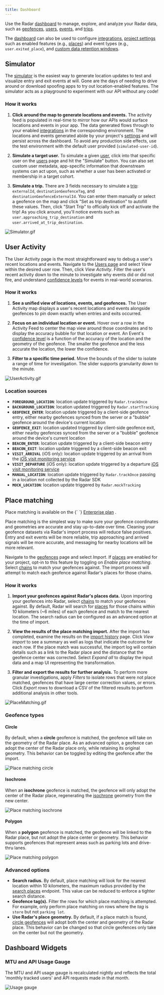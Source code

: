```yaml
---
title: Dashboard
---
```



Use the Radar [dashboard](https://radar.com/dashboard) to manage, explore, and analyze your Radar data, such as [geofences](/geofences), [users](https://radar.com/dashboard/users), [events](https://radar.com/dashboard/events), and [trips](/trip-tracking).

The [dashboard](https://radar.com/dashboard) can also be used to configure [integrations](https://radar.com/dashboard/integrations), [project settings](https://radar.com/dashboard/settings) such as enabled features (e.g., [places](/places)) and event types (e.g., `user.exited_place`), and [custom data retention windows](https://radar.com/dashboard/privacy).

## Simulator

The [simulator](https://radar.com/dashboard/simulate) is the easiest way to generate location updates to test and visualize entry and exit events at will. Gone are the days of needing to drive around or download spoofing apps to try out location-enabled features. The simulator acts as a playground to experiment with our API without any code!

### How it works

1. **Click around the map to generate locations and events.** The activity feed is populated in real-time to mirror how our APIs would surface locations and events in your app. The data generated flows through to your enabled [integrations](https://radar.com/dashboard/integrations) in the corresponding environment. The locations and events generated abide by your project's [settings](https://radar.com/dashboard/settings) and will persist across the dashboard. To avoid any production side effects, use the test environment with the default user provided (`simulated-user-id`).

2. **Simulate a target user.** To simulate a given [user](/api#users), click into that specific user on the [users](https://radar.com/dashboard/users) page and hit the "Simulate" button. You can also set custom user metadata, app-specific information that downstream systems can act upon, such as whether a user has been activated or membership in a target cohort.

3. **Simulate a trip.** There are 3 fields necessary to simulate a [trip](/trip-tracking): `externalId`, `destinationGeofenceTag`, and `destinationGeofenceExternalId`. You can enter them manually or select a geofence on the map and click "Set as trip destination" to autofill these values. Then, click "Start Trip" to officially kick off and activate the trip! As you click around, you'll notice events such as `user.approaching_trip_destination` and `user.arrived_at_trip_destination`.

![Simulator.gif](/gif/mock_tracking.gif)

## User Activity

The User Activity page is the most straightforward way to debug a user's recent locations and events. Navigate to the [Users page](https://radar.com/dashboard/users) and select *View* within the desired user row. Then, click *View Activity*. Filter the user's recent activity down to the minute to investigate why events did or did not fire, and understand [confidence levels](/geofences#confidence-and-accuracy) for events in real-world scenarios.

### How it works

1. **See a unified view of locations, events, and geofences.** The User Activity map displays a user's recent locations and events alongside geofences to pin down exactly when entries and exits occurred.

2. **Focus on an individual location or event.** Hover over a row in the Activity Feed to center the map view around those coordinates and to display the accuracy bubble for that location or event. An Event's [confidence level](/geofences#confidence-and-accuracy) is a function of the accuracy of the location and the geometry of the geofence. The smaller the geofence and the less accurate the location, the lower the confidence.

3. **Filter to a specific time period.** Move the bounds of the slider to isolate a range of time for investigation. The slider supports granularity down to the minute.

![UserActivity.gif](/gif/user_activity.gif)

### Location sources
- **`FOREGROUND_LOCATION`**: location update triggered by `Radar.trackOnce`
- **`BACKGROUND_LOCATION`**: location updated triggered by `Radar.startTracking`
- **`GEOFENCE_ENTER`**: location update triggered by a client-side geofence entry, either nearby geofences synced from the server or a "bubble" geofence around the device's current location
- **`GEOFENCE_EXIT`**: location updated triggered by client-side geofence exit, either nearby geofences synced from the server or a "bubble" geofence around the device's current location
- **`BEACON_ENTER`**: location update triggered by a client-side beacon entry
- **`BEACON_EXIT`**: location update triggered by a client-side beacon exit
- **`VISIT_ARRIVAL`** (iOS only): location update triggered by an arrival from the [iOS visit monitoring service](https://developer.apple.com/documentation/corelocation/getting_the_user_s_location/using_the_visits_location_service)
- **`VISIT_DEPARTURE`** (iOS only): location update triggered by a departure [iOS visit monitoring service](https://developer.apple.com/documentation/corelocation/getting_the_user_s_location/using_the_visits_location_service)
- **`MANUAL_LOCATION`**: location update triggered by `Radar.trackOnce` passing in a location not collected by the Radar SDK
- **`MOCK_LOCATION`**: location update triggered by `Radar.mockTracking`

## Place matching

<Alert alertType="info">
  Place matching is available on the {` `}
  <a href="https://radar.com/pricing" target="_blank">Enterprise plan</a>
  .
</Alert>

Place matching is the simplest way to make sure your geofence coordinates and geometries are accurate and stay up-to-date over time. Cleaning your geofence datasets via Radar's import process will reduce false positives. Entry and exit events will be more reliable, trip approaching and arrived signals will be more accurate, and messaging for nearby locations will be more relevant.

Navigate to the [geofences](https://radar.com/dashboard/geofences) page and select *Import*. If [places](/places) are enabled for your project, opt-in to this feature by toggling on *Enable place matching*. Select [chains](/places/chains) to match your geofences against. The import process will attempt to match each geofence against Radar's places for those chains.

### How it works

1. **Import your geofences against Radar's places data.** Upon importing your geofences into Radar, select [chains](/places/chains) to match your geofences against. By default, Radar will search for [places](/places) for those chains within 10 kilometers (~6 miles) of each geofence and match to the nearest location. The search radius can be configured as an advanced option at the time of import.

2. **View the results of the place matching import.** After the import has completed, examine the results on the [import history](https://radar.com/dashboard/geofences/imports) page. Click *View import* to see a summary as well as logs that indicate the outcome for each row. If the place match was successful, the import log will contain details such as a link to the Radar place and the distance that the geofence center was corrected. Select *Expand all* to display the input data and a map UI representing the transformation.

3. **Filter and export the results for further analysis.** To perform more granular investigations, apply *Filters* to isolate rows that were not place matched, geofences that have large center correction values, or errors. Click *Export rows* to download a CSV of the filtered results to perform additional analysis in other tools.

![PlaceMatching.gif](/gif/place_matching.gif)

### Geofence types

#### Circle
By default, when a **circle** geofence is matched, the geofence will take on the geometry of the Radar place. As an advanced option, a geofence can adopt the center of the Radar place only, while retaining its original geometry. This behavior can be toggled by editing the geofence after the import.

![Place matching circle](/img/place-matching/place_matching_circle.png)

#### Isochrone
When an **isochrone** geofence is matched, the geofence will only adopt the center of the Radar place, regenerating the [isochrone](https://en.wikipedia.org/wiki/Isochrone_map) geometry from the new center.

![Place matching isochrone](/img/place-matching/place_matching_isochrone.png)

#### Polygon
When a **polygon** geofence is matched, the geofence will be linked to the Radar place, but not adopt the place center or geometry. This behavior supports geofences that represent areas such as parking lots and drive-thru lanes.

![Place matching polygon](/img/place-matching/place_matching_polygon.png)

### Advanced options

- **Search radius.** By default, place matching will look for the nearest location within 10 kilometers, the maximum radius provided by the [search places](/api#search-places) endpoint. This value can be reduced to enforce a tighter search distance.
- **Geofence tag(s).** Filter the rows for which place matching is attempted. For example, only perform place matching on rows where the _tag_ is `store` but not `parking lot`.
- **Use Radar's place geometry.** By default, if a place match is found, [circle geofences](/dashboard#circle) will adopt both the center and geometry of the Radar place. This behavior can be changed so that circle geofences only take on the center but not the geometry.

## Dashboard Widgets

### MTU and API Usage Gauge
The MTU and API usage gauge is recalculated nightly and reflects the total 'monthly tracked users' and API requests made in that month. 

![Usage gauge](/img/widgets/usage_gauge.png)
